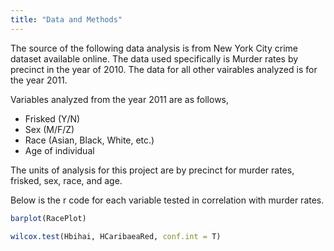 ```yaml
---
title: "Data and Methods"
---
```


The source of the following data analysis is from New York City crime dataset available online. The data used specifically is Murder rates by precinct in the year of 2010. The data for all other vairables analyzed is for the year 2011. 

Variables analyzed from the year 2011 are as follows, 

* Frisked (Y/N)
* Sex (M/F/Z)
* Race (Asian, Black, White, etc.)
* Age of individual

The units of analysis for this project are by precinct for murder rates, frisked, sex, race, and age. 

Below is the r code for each variable tested in correlation with murder rates. 

```r
barplot(RacePlot)
```

```r
wilcox.test(Hbihai, HCaribaeaRed, conf.int = T)
```

